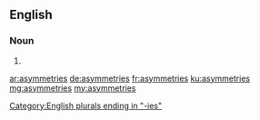 ==English==

===Noun===
{{head|en|plural}}

# {{plural of|asymmetry|lang=en}}

[[Category:English plurals ending in "-ies"]]

[[ar:asymmetries]]
[[de:asymmetries]]
[[fr:asymmetries]]
[[ku:asymmetries]]
[[mg:asymmetries]]
[[my:asymmetries]]